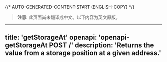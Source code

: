 {/* AUTO-GENERATED-CONTENT:START (ENGLISH-COPY) */}
> **注意**: 此页面尚未翻译成中文。以下内容为英文原版。

---
title: 'getStorageAt'
openapi: 'openapi-getStorageAt POST /'
description: 'Returns the value from a storage position at a given address.'
---